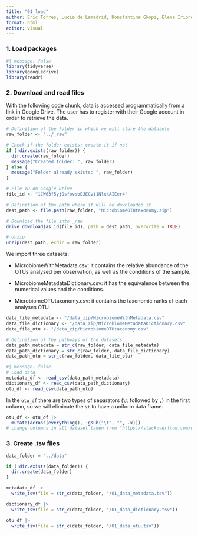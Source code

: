 ```yaml
---
title: "01_load"
author: Eric Torres, Lucía de Lamadrid, Konstantina Gkopi, Elena Iriondo and Jorge Santiago
format: html
editor: visual
---
```


### 1. Load packages

```r
#| message: false 
library(tidyverse) 
library(googledrive)
library(readr)
```

### 2. Download and read files

With the following code chunk, data is accessed programmatically from a link in Google Drive. The user has to register with their Google account in order to retrieve the data.

```r
# Definition of the folder in which we will store the datasets
raw_folder <- "../_raw"

# Check if the folder exists; create it if not
if (!dir.exists(raw_folder)) {
  dir.create(raw_folder)
  message("Created folder: ", raw_folder)
} else {
  message("Folder already exists: ", raw_folder)
}

# File ID on Google Drive
file_id <- "1CW63f5yjQsfovsbEJECvi1NlxkAIEer4"

# Definition of the path where it will be downloaded it
dest_path <- file.path(raw_folder, "MicrobiomeOTUtaxonomy.zip")

# Download the file into _raw
drive_download(as_id(file_id), path = dest_path, overwrite = TRUE)

# Unzip 
unzip(dest_path, exdir = raw_folder)
```

We import three datasets:

-   MicrobiomeWithMetadata.csv: it contains the relative abundance of the OTUs analysed per observation, as well as the conditions of the sample.

-   MicrobiomeMetadataDictionary.csv: it has the equivalence between the numerical values and the conditions.

-   MicrobiomeOTUtaxonomy.csv: it contains the taxonomic ranks of each analyses OTU.

```r
data_file_metadata <- "/data_zip/MicrobiomeWithMetadata.csv" 
data_file_dictionary <- "/data_zip/MicrobiomeMetadataDictionary.csv" 
data_file_otu <- "/data_zip/MicrobiomeOTUtaxonomy.csv"  

# Definition of the pathways of the datasets.
data_path_metadata = str_c(raw_folder, data_file_metadata) 
data_path_dictionary = str_c(raw_folder, data_file_dictionary) 
data_path_otu = str_c(raw_folder, data_file_otu) 
```

```r
#| message: false  
# Load data 
metadata_df <- read_csv(data_path_metadata) 
dictionary_df <- read_csv(data_path_dictionary)
otu_df <- read_csv(data_path_otu)  
```

In the `otu_df` there are two types of separators (`\t` followed by `,`) in the first column, so we will eliminate the `\t` to have a uniform data frame.

```r
otu_df <- otu_df |> 
  mutate(across(everything(), ~gsub("\t", "", .x)))
# change columns in all dataset taken from "https://stackoverflow.com/questions/43456687/using-dplyr-gsub-on-many-columns"
```

### 3. Create .tsv files

```r
data_folder = "../data"

if (!dir.exists(data_folder)) {
  dir.create(data_folder)
}

metadata_df |> 
  write_tsv(file = str_c(data_folder, "/01_data_metadata.tsv"))

dictionary_df |> 
  write_tsv(file = str_c(data_folder, "/01_data_dictionary.tsv"))

otu_df |> 
  write_tsv(file = str_c(data_folder, "/01_data_otu.tsv"))
```
